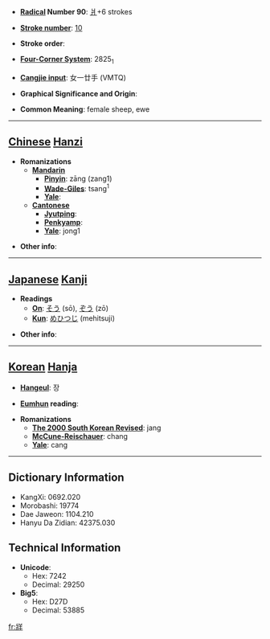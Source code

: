 * '''[[Wiktionary:Chinese radical index| Radical]] Number 90''': [[Wiktionary:Chinese radical index 爿|爿]]+6 strokes

* '''[[Wiktionary:Chinese total strokes index|Stroke number]]''': [[Wiktionary:Chinese total strokes index 10|10]]

* '''Stroke order''': 

* '''[[Wiktionary:Chinese four corner index|Four-Corner System]]''': 2825<sub>1</sub>

* '''[[Wiktionary:Chinese Cangjie index|Cangjie input]]''': 女一廿手 (VMTQ)

* '''Graphical Significance and Origin''': 

* '''Common Meaning''': female sheep, ewe

----

== [[Chinese]] [[Hanzi]] ==

* '''Romanizations'''
** '''[[Mandarin]]'''
*** '''[[Pinyin]]''': zāng (zang1)
*** '''[[Wade-Giles]]''': tsang<sup>1</sup>
*** '''[[Yale]]''': 
** '''[[Cantonese]]'''
*** '''[[Jyutping]]''':
*** '''[[Penkyamp]]''': 
*** '''[[Yale]]''': jong1

* '''Other info''': 

----

== [[Japanese]] [[Kanji]] ==

* '''Readings'''
** '''[[On]]''': [[そう]] (sō), [[ぞう]] (zō)
** '''[[Kun]]''': [[めひつじ]] (mehitsuji)

* '''Other info''':  

----

== [[Korean]] [[Hanja]] ==

* '''[[Hangeul]]''': 장

* '''[[Eumhun]] reading''': 

* '''Romanizations'''
** '''[[The 2000 South Korean Revised Romanization|The 2000 South Korean Revised]]''': jang
** '''[[McCune-Reischauer]]''': chang
** '''[[Yale]]''': cang

----

== Dictionary Information ==

* KangXi: 0692.020
* Morobashi: 19774
* Dae Jaweon: 1104.210
* Hanyu Da Zidian: 42375.030

== Technical Information ==

* '''Unicode''':
** Hex: 7242
** Decimal: 29250
* '''Big5''':
** Hex: D27D
** Decimal: 53885

[[fr:牂]]
